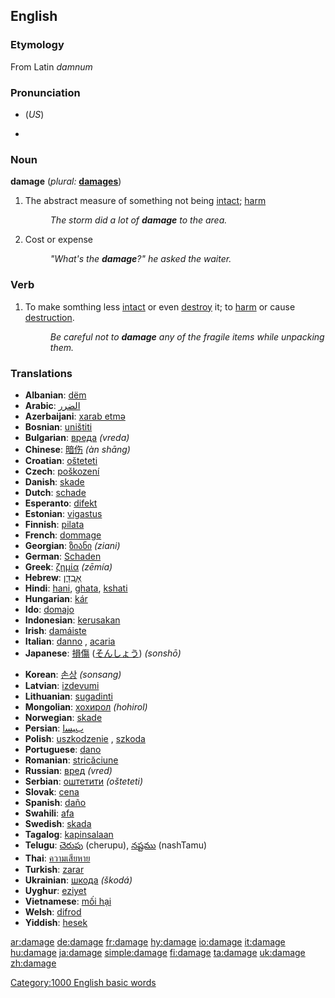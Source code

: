 {{BE-ready}}
==English==
===Etymology===
From Latin ''damnum''

===Pronunciation===
*{{IPA|/ˈdæmədʒ/}} (''US'')
*{{audio|en-us-damage.ogg|Audio (US)}}

===Noun===
'''damage'''  (''plural:'' '''[[damages]]''')
# The abstract measure of something not being [[intact]]; [[harm]]
#:''The storm did a lot of '''damage''' to the area.''
# Cost or expense
#:''"What's the '''damage'''?" he asked the waiter.''

===Verb===
{{en-verb|damag|ing}}

# To make somthing less [[intact]] or even [[destroy]] it; to [[harm]] or cause [[destruction]].
#:''Be careful not to '''damage''' any of the fragile items while unpacking them.''

===Translations===
{{top}}
*'''Albanian''': [[dëm]]
*'''Arabic''': [[الضرر]]
*'''Azerbaijani''': [[xarab etmə]]
*'''Bosnian''': [[uništiti]]
*'''Bulgarian''': [[вреда]] ''(vreda)''
*'''Chinese''': [[暗伤]] ''(àn shāng)''
*'''Croatian''': [[ošteteti]]
*'''Czech''': [[poškození]]
*'''Danish''': [[skade]] {{c}}
*'''Dutch''': [[schade]]
*'''Esperanto''': [[difekt]]
*'''Estonian''': [[vigastus]]
*'''Finnish''': [[pilata]]
*'''French''': [[dommage]]
*'''Georgian''': [[ზიანი]] ''(ziani)''
*'''German''': [[Schaden]]
*'''Greek''': [[ζημία]] ''(zēmía)''
*'''Hebrew''': [[אָבְדָן]]
*'''Hindi''': [[hani]], [[ghata]], [[kshati]]
*'''Hungarian''': [[kár]]
*'''Ido''': [[domajo]]
*'''Indonesian''': [[kerusakan]]
*'''Irish''': [[damáiste]]
*'''Italian''': [[danno]] {{m}}, [[acaria]] {{f}}
*'''Japanese''': [[損傷]] ([[そんしょう]]) ''(sonshō)''
{{mid}}
*'''Korean''': [[손상]] ''(sonsang)''
*'''Latvian''': [[izdevumi]]
*'''Lithuanian''': [[sugadinti]]
*'''Mongolian''': [[хохирол]] ''(hohirol)''
*'''Norwegian''': [[skade]]
*'''Persian''': [[ﺏﻴﺴﺍ]]
*'''Polish''': [[uszkodzenie]] {{n}}, [[szkoda]] {{f}}
*'''Portuguese''': [[dano]]
*'''Romanian''': [[stricăciune]]
*'''Russian''': [[вред]] ''(vred)''
*'''Serbian''': [[оштетити]] ''(ošteteti)''
*'''Slovak''': [[cena]]
*'''Spanish''': [[daño]]
*'''Swahili''': [[afa]]
*'''Swedish''': [[skada]]
*'''Tagalog''': [[kapinsalaan]]
*'''Telugu''': [[చెరుపు]] (cherupu),  [[నష్టము]] (nashTamu)
*'''Thai''': [[ความเสียหาย]]
*'''Turkish''': [[zarar]]
*'''Ukrainian''': [[шкода]] ''(škodá)''
*'''Uyghur''': [[eziyet]]
*'''Vietnamese''': [[mối hại]]
*'''Welsh''': [[difrod]]
*'''Yiddish''': [[hesek]]
{{bottom}}

[[Category:1000 English basic words]]

[[ar:damage]]
[[de:damage]]
[[fr:damage]]
[[hy:damage]]
[[io:damage]]
[[it:damage]]
[[hu:damage]]
[[ja:damage]]
[[simple:damage]]
[[fi:damage]]
[[ta:damage]]
[[uk:damage]]
[[zh:damage]]
